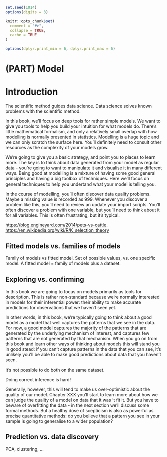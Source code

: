 ```r
set.seed(1014)
options(digits = 3)

knitr::opts_chunk$set(
  comment = "#>",
  collapse = TRUE,
  cache = TRUE
)

options(dplyr.print_min = 6, dplyr.print_max = 6)
```
# (PART) Model {-}

# Introduction

The scientific method guides data science. Data science solves known problems with the scientific method.

In this book, we'll focus on deep tools for rather simple models. We want to give you tools to help you build your intuition for what models do. There's little mathematical formalism, and only a relatively small overlap with how modelling is normally presented in statistics. Modelling is a huge topic and we can only scratch the surface here. You'll definitely need to consult other resources as the complexity of your models grow.

We're going to give you a basic strategy, and point you to places to learn more. The key is to think about data generated from your model as regular data - you're going to want to manipulate it and visualise it in many different ways. Being good at modelling is a mixture of having some good general principles and having a big toolbox of techniques. Here we'll focus on general techniques to help you undertand what your model is telling you.

In the course of modelling, you'll often discover data quality problems. Maybe a missing value is recorded as 999. Whenever you discover a problem like this, you'll need to review an update your import scripts. You'll often discover a problem with one variable, but you'll need to think about it for all variables. This is often frustrating, but it's typical.

<https://blog.engineyard.com/2014/pets-vs-cattle>. 
<https://en.wikipedia.org/wiki/R/K_selection_theory>

## Fitted models vs. families of models

Family of models vs fitted model. Set of possible values, vs. one specific model. A fitted model = family of models plus a dataset.

## Exploring vs. confirming

In this book we are going to focus on models primarily as tools for description. This is rather non-standard because we're normally interested in models for their inferential power: their ability to make accurate predictions for observations that we haven't seen yet. 

In other words, in this book, we're typically going to think about a good model as a model that well captures the patterns that we see in the data. For now, a good model captures the majority of the patterns that are generated by the underlying mechanism of interest, and captures few patterns that are not generated by that mechanism. When you go on from this book and learn other ways of thinking about models this will stand you in good stead: if you can't capture patterns in the data that you can see, it's unlikely you'll be able to make good predictions about data that you haven't seen.

It's not possible to do both on the same dataset.

Doing correct inference is hard! 

Generally, however, this will tend to make us over-optimistic about the quality of our model. Chapter XXX you'll start to learn more about how we can judge the quality of a model on data that it was 't fit it. But you have to beware of overfitting the data - in the next section we'll discuss some formal methods. But a healthy dose of scepticism is also as powerful as precise quantitative methods: do you believe that a pattern you see in your sample is going to generalise to a wider population? 

## Prediction vs. data discovery

PCA, clustering, ...
